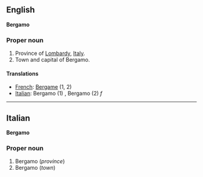 ==English==
'''Bergamo'''

===Proper noun===

#Province of [[Lombardy]], [[Italy]].
#Town and capital of Bergamo.

====Translations====

*[[French]]: [[Bergame]] (1, 2)
*[[Italian]]: Bergamo (1) '' '', Bergamo (2) ''f''

----

==Italian==
'''Bergamo'''

===Proper noun===

#Bergamo (''province'')
#Bergamo (''town'')